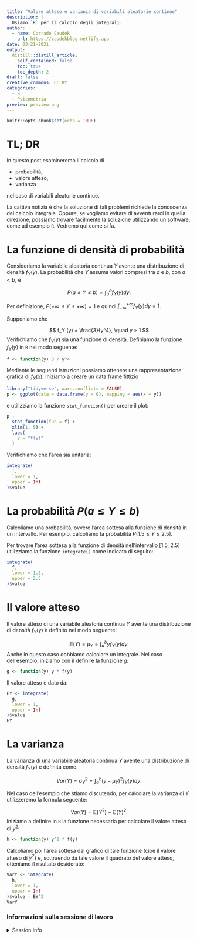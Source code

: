 ```yaml
---
title: "Valore atteso e varianza di variabili aleatorie continue"
description: |
  Usiamo `R` per il calcolo degli integrali.
author:
  - name: Corrado Caudek
    url: https://caudekblog.netlify.app
date: 03-21-2021
output:
  distill::distill_article:
    self_contained: false
    toc: true
    toc_depth: 2
draft: false
creative_commons: CC BY
categories:
  - R
  - Psicometria
preview: preview.png
---
```



```r
knitr::opts_chunk$set(echo = TRUE)
```

# TL; DR

In questo post esamineremo il calcolo di

- probabilità, 
- valore atteso,
- varianza 

nel caso di variabili aleatorie continue. 

La cattiva notizia è che la soluzione di tali problemi richiede la conoscenza del calcolo integrale. Oppure, se vogliamo evitare di avventurarci in quella direzione, possiamo trovare facilmente la soluzione utilizzando un software, come ad esempio `R`.  Vedremo qui come si fa.

# La funzione di densità di probabilità

Consideriamo la variabile aleatoria continua $Y$ avente una distribuzione di densità $f_Y(y)$. La probabilità che $Y$ assuma valori compresi tra $a$ e $b$, con $a<b$, è

$$
P(a \leq Y \leq b) = \int_a^b f_Y(y) dy.
$$

Per definizione, $P(-\infty \leq Y \leq +\infty) = 1$ e quindi $\int_{-\infty}^{+\infty} f_Y(y) dy = 1$.

Supponiamo che 

$$
f_Y (y) = \frac{3}{y^4}, \quad y > 1
$$
Verifichiamo che $f_Y(y)$ sia una funzione di densità. Definiamo la funzione $f_Y(y)$ in `R` nel modo seguente:

```r
f <- function(y) 3 / y^4
```

Mediante le seguenti istruzioni possiamo ottenere una rappresentazione grafica di $f_X(x)$.  Iniziamo a creare un data.frame fittizio

```r
library("tidyverse", warn.conflicts = FALSE)
p <- ggplot(data = data.frame(y = 0), mapping = aes(x = y))
```

e utilizziamo la funzione `stat_function()` per creare il plot:

```r
p + 
  stat_function(fun = f) + 
  xlim(1, 5) +
  labs(
    y = "f(y)"
  )
```

Verifichiamo che l'area sia unitaria:

```r
integrate(
  f, 
  lower = 1, 
  upper = Inf
)$value
```


# La probabilità $P(a \leq Y \leq b)$

Calcoliamo una probabilità, ovvero l'area sottesa alla funzione di densità in un intervallo.  Per esempio, calcoliamo la probabilità $P(1.5 \leq Y \leq 2.5)$.

Per trovare l'area sottesa alla funzione di densità nell'intervallo [1.5, 2.5] utilizziamo la funzione `integrate()` come indicato di seguito:

```r
integrate(
  f, 
  lower = 1.5, 
  upper = 2.5
)$value
```

# Il valore atteso

Il valore atteso di una variabile aleatoria continua $Y$ avente una distribuzione di densità $f_Y(y)$ è definito nel modo seguente:

$$
\mathbb{E}(Y) = \mu_Y = \int_a^b y f_Y(y) dy.
$$
Anche in questo caso dobbiamo calcolare un integrale. Nel caso dell'esempio, iniziamo con il definire la funzione $g$:

```r
g <- function(y) y * f(y)
```

Il valore atteso è dato da:

```r
EY <- integrate(
  g,
  lower = 1,
  upper = Inf
)$value
EY
```


# La varianza


La varianza di una variabile aleatoria continua $Y$ avente una distribuzione di densità $f_Y(y)$ è definita come

$$
Var(Y) = \sigma^2_Y = \int_a^b (y - \mu_Y)^2 f_Y(y) dy.
$$

Nel caso dell'esempio che stiamo discutendo, per calcolare la varianza di $Y$ utilizzeremo la  formula seguente:

$$
Var(Y) = \mathbb{E}(Y^2) - \mathbb{E}(Y)^2.
$$
Iniziamo a definire in `R` la funzione necessaria per calcolare il valore atteso di $y^2$:

```r
h <- function(y) y^2 * f(y)
```

Calcoliamo poi l'area sottesa dal grafico di tale funzione (cioè il valore atteso di $y^2$) e,  sottraendo da tale valore il quadrato del valore atteso, otteniamo il risultato desiderato:

```r
VarY <- integrate(
  h,
  lower = 1,
  upper = Inf
)$value - EY^2 
VarY
```


### Informazioni sulla sessione di lavoro {-}

<details>
<summary>
Session Info
</summary>
Sono qui fornite le informazioni sulla sessione di lavoro insieme all'elenco dei pacchetti usati. I pacchetti contrassegnati con un asterisco(*) sono stati usati esplicitamente nello script.
```r
sessioninfo::session_info()
```

</details>
